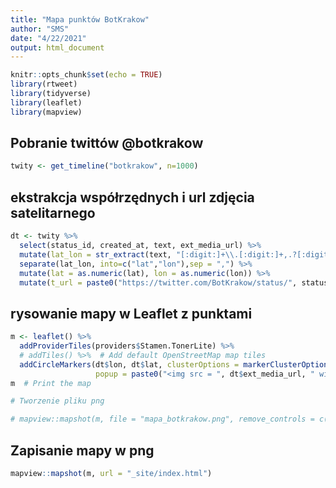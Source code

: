 ```yaml
---
title: "Mapa punktów BotKrakow"
author: "SMS"
date: "4/22/2021"
output: html_document
---
```


```r
knitr::opts_chunk$set(echo = TRUE)
library(rtweet)
library(tidyverse)
library(leaflet)
library(mapview)
```

## Pobranie twittów @botkrakow

```r
twity <- get_timeline("botkrakow", n=1000)

```


## ekstrakcja współrzędnych i url zdjęcia satelitarnego

```r
dt <- twity %>% 
  select(status_id, created_at, text, ext_media_url) %>% 
  mutate(lat_lon = str_extract(text, "[:digit:]+\\.[:digit:]+,.?[:digit:]+\\.[:digit:]+")) %>% 
  separate(lat_lon, into=c("lat","lon"),sep = ",") %>% 
  mutate(lat = as.numeric(lat), lon = as.numeric(lon)) %>% 
  mutate(t_url = paste0("https://twitter.com/BotKrakow/status/", status_id))
```


## rysowanie mapy w Leaflet z punktami

```r
m <- leaflet() %>%
  addProviderTiles(providers$Stamen.TonerLite) %>% 
  # addTiles() %>%  # Add default OpenStreetMap map tiles
  addCircleMarkers(dt$lon, dt$lat, clusterOptions = markerClusterOptions(), 
                   popup = paste0("<img src = ", dt$ext_media_url, " width='200' height='150' />"))
m  # Print the map

# Tworzenie pliku png

# mapview::mapshot(m, file = "mapa_botkrakow.png", remove_controls = c("zoomControl", "layersControl", "homeButton", "scaleBar","drawToolbar", "easyButton"))


```
## Zapisanie mapy w png

```r
mapview::mapshot(m, url = "_site/index.html")
```

